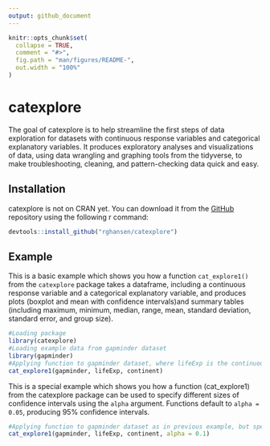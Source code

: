 ```yaml
---
output: github_document
---
```


<!-- README.md is generated from README.Rmd. Please edit that file -->

```r
knitr::opts_chunk$set(
  collapse = TRUE,
  comment = "#>",
  fig.path = "man/figures/README-",
  out.width = "100%"
)
```

# catexplore

<!-- badges: start -->
<!-- badges: end -->

The goal of catexplore is to help streamline the first steps of data exploration for datasets with continuous response variables and categorical explanatory variables. It produces exploratory analyses and visualizations of data, using data wrangling and graphing tools from the tidyverse, to make troubleshooting, cleaning, and pattern-checking data quick and easy.

## Installation

catexplore is not on CRAN yet. You can download it from the [GitHub](https://github.com/) repository using the following r command: 

``` r
devtools::install_github("rghansen/catexplore")
```

## Example

This is a basic example which shows you how a function `cat_explore1()` from the `catexplore` package takes a dataframe, including a continuous response variable and a categorical explanatory variable, and produces plots (boxplot and mean with confidence intervals)and summary tables (including maximum, minimum, median, range, mean, standard deviation, standard error, and group size).

```r
#Loading package
library(catexplore)
#Loading example data from gapminder dataset
library(gapminder)
#Applying function to gapminder dataset, where lifeExp is the continuous response variable and continent is the categorical explanatory variable
cat_explore1(gapminder, lifeExp, continent)
```

This is a special example which shows you how a function (cat_explore1) from the catexplore package can be used to specify different sizes of confidence intervals using the `alpha` argument. Functions default to `alpha = 0.05`, producing 95% confidence intervals. 
```r
#Applying function to gapminder dataset as in previous example, but specifying alpha = 0.1 to produce 90% confidence intervals
cat_explore1(gapminder, lifeExp, continent, alpha = 0.1)
```
